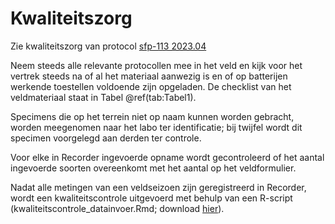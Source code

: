# Kwaliteitszorg

```{=html}
<!--
Vermeld alle acties bij het uitvoeren van het protocol om tot kwaliteitsvolle resultaten te komen.
Daarnaast kan ook een checklist toegevoegd worden om na te gaan of alle stappen van het veldprotocol op een correcte manier doorlopen zijn (bv. Zijn alle velden in veldformulier ingevuld, zijn alle stalen gelabeld, ...).
Indien er niet aan bepaalde kwaliteitscriteria voldaan wordt, kan er eventueel verwezen worden naar corrigerende maatregelen.
In dit onderdeel kunnen ook bepaalde interkalibratie-oefeningen vermeld worden, die bijvoorbeeld voorafgaand aan elk veldseizoen worden uitgevoerd door de gebruikers van het protocol. 
-->
```
Zie kwaliteitszorg van protocol [sfp-113 2023.04](../2023.04/index.html)

Neem steeds alle relevante protocollen mee in het veld en kijk voor het vertrek steeds na of al het materiaal aanwezig is en of op batterijen werkende toestellen voldoende zijn opgeladen.
De checklist van het veldmateriaal staat in Tabel \@ref(tab:Tabel1).

Specimens die op het terrein niet op naam kunnen worden gebracht, worden meegenomen naar het labo ter identificatie; bij twijfel wordt dit specimen voorgelegd aan derden ter controle.

Voor elke in Recorder ingevoerde opname wordt gecontroleerd of het aantal ingevoerde soorten overeenkomt met het aantal op het veldformulier.

Nadat alle metingen van een veldseizoen zijn geregistreerd in Recorder, wordt een kwaliteitscontrole uitgevoerd met behulp van een R-script (kwaliteitscontrole_datainvoer.Rmd; download [hier](https://drive.google.com/file/d/1ytxdQIP0Lbw7cXASoeXTHmfMsKXoqk5z)).
